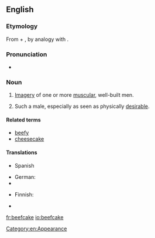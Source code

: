 ==English==
{{was wotd|2011|October|10}}
{{wikipedia}}
===Etymology===
From {{term|beef}} + {{term|cake}}, by analogy with {{term|cheesecake||(slang) an image of a sexy young woman}}.

===Pronunciation===
* {{IPA|/ˈbiːfˌkeɪk/}}

===Noun===
{{en-noun}}

# {{informal|uncountable}} [[imagery|Imagery]] of one or more [[muscular]], well-built men.
# {{informal|countable}} Such a male, especially as seen as physically [[desirable]].

====Related terms====
* [[beefy]]
* [[cheesecake]]

====Translations====
{{trans-top|imagery of muscular men}}
* Spanish {{t|es|músculo|m}}
{{trans-mid}}
* German: {{t|de|Muskelprotz|m}}
* {{trreq|es}}
{{trans-bottom}}

{{trans-top|muscular, desirable man}}
* Finnish: {{t|fi|lihaskimppu}}
{{trans-mid}}
* {{trreq|es}}
{{trans-bottom}}

[[Category:en:Appearance]]

[[fr:beefcake]]
[[io:beefcake]]